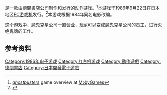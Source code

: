 {{NoteTA
| T=魔鬼克星 (游戏)=>zh-hk:捉鬼敢死隊 (1986年遊戲); 魔鬼克星 (游戏)=>zh-tw:魔鬼剋星 (1986年遊戲); 
| G1=Games
| 1=zh-hans:魔鬼克星; zh-tw:魔鬼剋星; zh-hk:捉鬼敢死隊;
}}
{{vgname|魔鬼克星|ja=ゴーストバスターズ|en=Ghostbusters}}是一款由[[德間書店|德間書店]]公司制作和发行的[[动作游戏|动作游戏]]。<ref name="mobygames">[http://www.mobygames.com/game/ghostbusters ''ghostbusters''] {{Wayback|url=http://www.mobygames.com/game/ghostbusters |date=20210413144118 }} game overview at [[MobyGames|MobyGames]]</ref>本游戏于1986年9月22日在日本地区[[FC游戏机|FC游戏机]]发行。<ref name="gamefaqs">{{cite web| url = http://www.gamefaqs.com/nes/587301-ghostbusters/data| title = Release information| publisher = [[GameFAQs|GameFAQs]]| date = | accessdate = 2015-07-24| archive-date = 2017-06-08| archive-url = https://web.archive.org/web/20170608005601/https://www.gamefaqs.com/nes/587301-ghostbusters/data| dead-url = no}}</ref>本游戏根据1984年同名电影改编。

这个游戏中，魔鬼克星公司一直营业，玩家可以变成魔鬼克星公司的员工，进行灭绝鬼魂的工作。

== 参考资料 ==
{{Reflist}}

{{Ghostbusters}}
{{DEFAULTSORT:Ghostbusters}}
[[Category:1986年电子游戏|Category:1986年电子游戏]]
[[Category:红白机游戏|Category:红白机游戏]]
[[Category:動作遊戲|Category:動作遊戲]]
[[Category:德間書店|Category:德間書店]]
[[Category:日本開發電子遊戲|Category:日本開發電子遊戲]]

{{action-videogame-stub}}